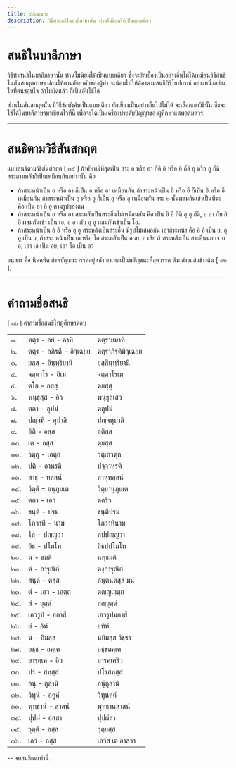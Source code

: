 ```yaml
---
title: ปกิณณกะ
description: วิธีทำสนธิในบาลีภาษานั้น ท่านไม่นิยมให้เป็นแบบเดียว
---
```


# สนธิในบาลีภาษา

วิธีทำสนธิในบาลีภาษานั้น ท่านไม่นิยมให้เป็นแบบเดียว ซึ่งจะยักเยื้องเป็นอย่างอื่นไม่ได้เหมือนวิธีสนธิในสันสกฤตภาษา ผ่อนให้ตามอัธยาศัยของผู้ทำ จะน้อมไปให้ต้องตามสนธิกิริโยปกรณ์ อย่างหนึ่งอย่างใดที่ตนชอบใจ ถ้าไม่ผิดแล้ว ก็เป็นอันใช้ได้

ส่วนในสันสกฤตนั้น มีวิธีข้อบังคับเป็นแบบเดียว ยักเยื้องเป็นอย่างอื่นไปไม่ได้ จะเลือกเอาวิธีนั้น ซึ่งจะใช้ได้ในบาลีภาษามาเขียนไว้ที่นี้ เพื่อจะได้เป็นเครื่องประดับปัญญาของผู้ศึกษาแต่พอสมควร.

---

# สนธิตามวิธีสันสกฤต

แบบสนธิตามวิธีสันสกฤต [ ๓๕ ] ถ้าศัพท์มีที่สุดเป็น สระ อ หรือ อา ก็ดี อิ หรือ อี ก็ดี อุ หรือ อู ก็ดี
สระตามหลังก็เป็นเหมือนกันอย่างนั้น คือ

- ถ้าสระหน้าเป็น อ หรือ อา ก็เป็น อ หรือ อา เหมือนกัน ถ้าสระหน้าเป็น อิ หรือ อี ก็เป็น อิ หรือ อี เหมือนกัน ถ้าสระหน้าเป็น อุ หรือ อู ก็เป็น อุ หรือ อู เหมือนกัน สระ ๒ นั้นผสมกันเข้าเป็นทีฆะ คือ เป็น อา อี อู ตามรูปของตน
- ถ้าสระหน้าเป็น อ หรือ อา สระหลังเป็นสระอื่นไม่เหมือนกัน คือ เป็น อิ อี ก็ดี อุ อู ก็ดี, อ อา กับ อิ อี ผสมกันเข้า เป็น เอ, อ อา กับ อุ อู ผสมกันเข้าเป็น โอ.
- ถ้าสระหน้าเป็น อิ อี หรือ อุ อู สระหลังเป็นสระอื่น มีรูปไม่เสมอกัน เอาสระหน้า คือ อิ อี เป็น ย, อุ อู เป็น ว, ถ้าสระ หน้าเป็น เอ หรือ โอ สระหลังเป็น อ ลบ อ เสีย
  ถ้าสระหลังเป็น สระอื่นนอกจาก อ, เอา เอ เป็น อย, เอา โอ เป็น อว

อนุสาร คือ นิคคหิต ถ้าพยัญชนะวรรคอยู่หลัง อาเทสเป็นพยัญชนะที่สุดวรรค ดังกล่าวแล้วข้างต้น [ ๓๒ ].

---

# คำถามชื่อสนธิ

[ ๓๖ ] คำถามชื่อสนธิให้ผู้ศึกษาตอบ

|     |                           |                     |
| --- | ------------------------- | ------------------- |
| ๑.  | ตตฺร - อยํ - อาทิ         | ตตฺรายมาทิ          |
| ๒.  | ตตฺร - อภิรตึ - อิจฺเฉยฺย | ตตฺราภิรติมิจฺเฉยฺย |
| ๓.  | ยสฺส - อินฺทฺริยานิ       | ยสฺสินฺทฺริยานิ     |
| ๔.  | จตฺตาโร - อิเม            | จตฺตาโรเม           |
| ๕.  | ตโย - อสฺสุ               | ตยสฺสุ              |
| ๖.  | พนฺธุสฺส - อิว            | พนฺธุสฺเสว          |
| ๗.  | ตถา - อุปมํ               | ตถูปมํ              |
| ๘.  | ปญฺจหิ - อุปาลิ           | ปญฺจหุปาลิ          |
| ๙.  | อิติ - อสฺส               | อติสฺส              |
| ๑๐. | เต - อสฺส                 | ตฺยสฺส              |
| ๑๑. | วตฺถุ - เอตฺถ             | วตฺเถวตฺถ           |
| ๑๒. | ปติ - อาหรติ              | ปจฺจาหรติ           |
| ๑๓. | สาธุ - ทสฺสนํ             | สาหุทสฺสนํ          |
| ๑๔. | วิตฺติ = อนุภูยเต         | วิตฺยานุภูยเต       |
| ๑๕. | ตถา - เอว                 | ตถริว               |
| ๑๖. | ขนฺติ - ปรมํ              | ขนฺตีปรมํ           |
| ๑๗. | โภวาที - นาม              | โภวาทินาม           |
| ๑๘. | โส - ปญฺญวา               | สปฺปญฺญวา           |
| ๑๙. | อิธ - ปโมโท               | อิธปฺปโมโท          |
| ๒๐. | น - ขมติ                  | นกฺขมติ             |
| ๒๑. | ตํ - การุณิกํ             | ตงฺการุณิกํ         |
| ๒๒. | สนฺตํ - ตสฺส              | สนฺตนฺตสฺส มนํ      |
| ๒๓. | ตํ - เอว - เอตฺถ          | ตญฺญเวตฺถ           |
| ๒๔. | สํ - ยุตฺตํ               | สญฺยุตฺตํ           |
| ๒๕. | เอวรูปํ - อกาสึ           | เอวรูปมกาสึ         |
| ๒๖. | ยํ - อิทํ                 | ยทิทํ               |
| ๒๗. | น - อิมสฺส                | นยิมสฺส วิชฺชา      |
| ๒๘. | อชฺช - อคฺเค              | อชฺชตคฺเค           |
| ๒๙. | อารคฺเค - อิว             | อารคฺเคริว          |
| ๓๐. | ปร - สหสฺสํ               | ปโรสหสฺสํ           |
| ๓๑. | อนุ - ถูลานิ              | อนุํถูลานิ          |
| ๓๒. | วิทูนํ - อคูคํ            | วิทูนคฺคํ           |
| ๓๓. | พุทฺธานํ - สาสนํ          | พุทฺธานสาสนํ        |
| ๓๔. | ปุปฺผํ - อสฺสา            | ปุปฺผํสา            |
| ๓๕. | วุตฺติ - อสฺส             | วุตฺยสฺส            |
| ๓๖. | เอวํ - อสฺส               | เอวํส เต อาสวา      |

-- จบสนธิแต่เท่านี้.
